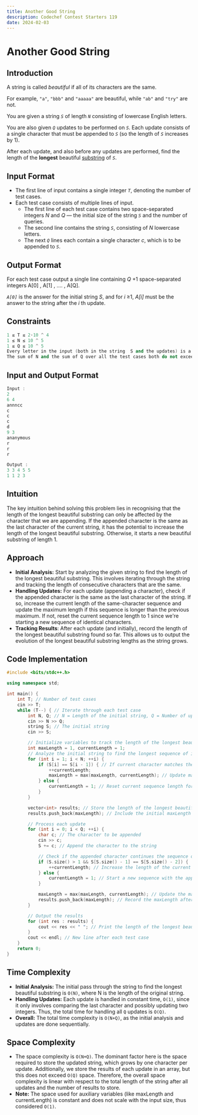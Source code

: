 ```yaml
---
title: Another Good String
description: Codechef Contest Starters 119
date: 2024-02-03
---
```


# Another Good String

## Introduction

A string is called *beautiful* if all of its characters are the same.

For example, `"a"`, `"bbb"` and `"aaaaa"` are beautiful, while `"ab"` and `"try"` are not.

You are given a string *`S`* of length *`N`* consisting of lowercase English letters.

You are also given *`Q`* updates to be performed on *`S`*. Each update consists of a single character that must be appended to *`S`* (so the length of *`S`* increases by 1).

After each update, and also before any updates are performed, find the length of the **longest** beautiful [substring](https://en.wikipedia.org/wiki/Substring) of *`S`*.

## Input Format

- The first line of input contains a single integer *`T`*, denoting the number of test cases.
- Each test case consists of multiple lines of input.
  - The first line of each test case contains two space-separated integers *N* and *Q* — the initial size of the string *`S`* and the number of queries.
  - The second line contains the string *`S`*, consisting of *N* lowercase letters.
  - The next *`Q`* lines each contain a single character *c*, which is to be appended to *`S`*.

## Output Format

For each test case output a single line containing _Q_ +1 space-separated integers A[0] , A[1] , …. , A[Q].

*`A[0]`* is the answer for the initial string _S_, and for _i_ ≥1, _A[i]_ must be the answer to the string after the _i_ th update.

## Constraints

```cpp
1 ≤ T ≤ 2⋅10 ^ 4
1 ≤ N ≤ 10 ^ 5
1 ≤ Q ≤ 10 ^ 5
Every letter in the input (both in the string  S and the updates) is a lowercase English letter.
The sum of N and the sum of Q over all the test cases both do not exceed 10 ^ 5
```

## Input and Output Format

```cpp
Input :
2
6 4
annncc
c
c
c
d
9 3
ananymous
r
r
r

Output :
3 3 4 5 5
1 1 2 3
```

## Intuition

The key intuition behind solving this problem lies in recognising that the length of the longest beautiful substring can only be affected by the character that we are appending. If the appended character is the same as the last character of the current string, it has the potential to increase the length of the longest beautiful substring. Otherwise, it starts a new beautiful substring of length 1.

## Approach

- **Initial Analysis:** Start by analyzing the given string to find the length of the longest beautiful substring. This involves iterating through the string and tracking the length of consecutive characters that are the same.
- **Handling Updates:** For each update (appending a character), check if the appended character is the same as the last character of the string. If so, increase the current length of the same-character sequence and update the maximum length if this sequence is longer than the previous maximum. If not, reset the current sequence length to 1 since we're starting a new sequence of identical characters.
- **Tracking Results**: After each update (and initially), record the length of the longest beautiful substring found so far. This allows us to output the evolution of the longest beautiful substring lengths as the string grows.

## Code Implementation

```cpp
#include <bits/stdc++.h>

using namespace std;

int main() {
    int T; // Number of test cases
    cin >> T;
    while (T--) { // Iterate through each test case
        int N, Q; // N = Length of the initial string, Q = Number of updates
        cin >> N >> Q;
        string S; // The initial string
        cin >> S;

        // Initialize variables to track the length of the longest beautiful substring
        int maxLength = 1, currentLength = 1;
        // Analyze the initial string to find the longest sequence of identical characters
        for (int i = 1; i < N; ++i) {
            if (S[i] == S[i - 1]) { // If current character matches the previous one, increase the sequence length
                ++currentLength;
                maxLength = max(maxLength, currentLength); // Update maxLength if the current sequence is longer
            } else {
                currentLength = 1; // Reset current sequence length for a new character
            }
        }

        vector<int> results; // Store the length of the longest beautiful substring after each update
        results.push_back(maxLength); // Include the initial maxLength before any updates

        // Process each update
        for (int i = 0; i < Q; ++i) {
            char c; // The character to be appended
            cin >> c;
            S += c; // Append the character to the string

            // Check if the appended character continues the sequence of the previous character
            if (S.size() > 1 && S[S.size() - 1] == S[S.size() - 2]) {
                ++currentLength; // Increase the length of the current sequence
            } else {
                currentLength = 1; // Start a new sequence with the appended character
            }

            maxLength = max(maxLength, currentLength); // Update the maxLength with the new sequence length if needed
            results.push_back(maxLength); // Record the maxLength after this update
        }

        // Output the results
        for (int res : results) {
            cout << res << " "; // Print the length of the longest beautiful substring after each update
        }
        cout << endl; // New line after each test case
    }
    return 0;
}
```

## Time Complexity

- **Initial Analysis:** The initial pass through the string to find the longest beautiful substring is `O(N)`, where N is the length of the original string.
- **Handling Updates:** Each update is handled in constant time, `O(1)`, since it only involves comparing the last character and possibly updating two integers. Thus, the total time for handling all `Q` updates is `O(Q)`.
- **Overall:** The total time complexity is `O(N+Q)`, as the initial analysis and updates are done sequentially.

## Space Complexity

- The space complexity is `O(N+Q)`. The dominant factor here is the space required to store the updated string, which grows by one character per update. Additionally, we store the results of each update in an array, but this does not exceed `O(Q)` space. Therefore, the overall space complexity is linear with respect to the total length of the string after all updates and the number of results to store.
- **Note:** The space used for auxiliary variables (like maxLength and currentLength) is constant and does not scale with the input size, thus considered `O(1)`.
